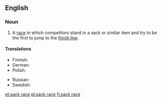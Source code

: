==English==

===Noun===
{{wikipedia}}
{{en-noun|head=[[sack]] [[race]]}}

# {{context|games|racing|lang=en}} A [[race]] in which competitors stand in a sack or similar item and try to be the first to jump to the [[finish line]].

====Translations====
{{trans-top|type of children's game}}
* Finnish: {{t|fi|pussijuoksu}}
* German: {{t+|de|Sackhüpfen|n}}
* Polish: {{t+|pl|wyścig w workach|m}}
{{trans-mid}}
* Russian: {{t|ru|бег в мешках|m|sc=Cyrl}}
* Swedish: {{t|sv|säcklöpning|c}}
{{trans-bottom}}

[[et:sack race]]
[[pl:sack race]]
[[fi:sack race]]
